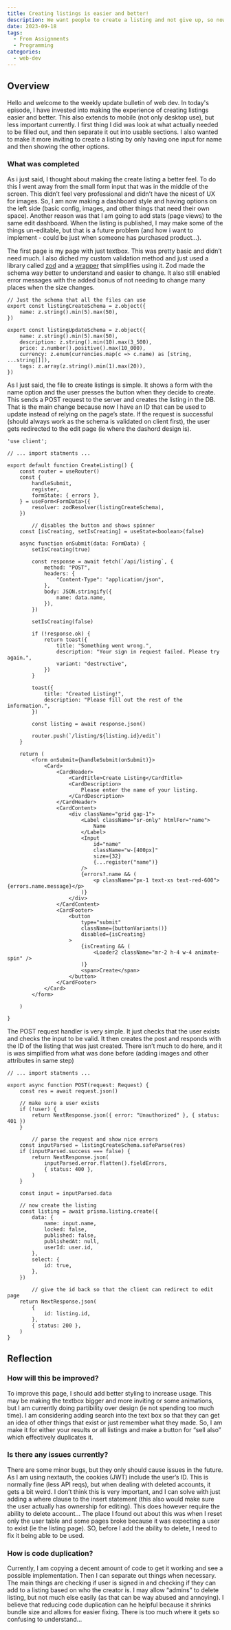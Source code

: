```yaml
---
title: Creating listings is easier and better!
description: We want people to create a listing and not give up, so now there is better UX!
date: 2023-09-18
tags:
  - From Assignments
  - Programming
categories:
  - web-dev
---
```


## Overview

Hello and welcome to the weekly update bulletin of web dev. In today's episode, I have invested into making the experience of creating listings easier and better. This also extends to mobile (not only desktop use), but less important currently. I first thing I did was look at what actually needed to be filled out, and then separate it out into usable sections. I also wanted to make it more inviting to create a listing by only having one input for name and then showing the other options.

### What was completed

As i just said, I thought about making the create listing a better feel. To do this I went away from the small form input that was in the middle of the screen. This didn’t feel very professional and didn’t have the nicest of UX for images. So, I am now making a dashboard style and having options on the left side (basic config, images, and other things that need their own space). Another reason was that I am going to add stats (page views) to the same edit dashboard. When the listing is published, I may make some of the things un-editable, but that is a future problem (and how i want to implement - could be just when someone has purchased product…).

The first page is my page with just textbox. This was pretty basic and didn’t need much. I also diched my custom validation method and just used a library called [zod](https://zod.dev/) and a [wrapper](https://github.com/react-hook-form/resolvers) that simplifies using it. Zod made the schema way better to understand and easier to change. It also still enabled error messages with the added bonus of not needing to change many places when the size changes.

```tsx
// Just the schema that all the files can use
export const listingCreateSchema = z.object({
    name: z.string().min(5).max(50),
})

export const listingUpdateSchema = z.object({
    name: z.string().min(5).max(50),
    description: z.string().min(10).max(3_500),
    price: z.number().positive().max(10_000),
    currency: z.enum(currencies.map(c => c.name) as [string, ...string[]]),
    tags: z.array(z.string().min(1).max(20)),
})
```

As I just said, the file to create listings is simple. It shows a form with the name option and the user presses the button when they decide to create. This sends a POST request to the server and creates the listing in the DB. That is the main change because now I have an ID that can be used to update instead of relying on the page’s state.  If the request is successful (should always work as the schema is validated on client first), the user gets redirected to the edit page (ie where the dashord design is).

```tsx
'use client';

// ... import statments ...

export default function CreateListing() {
    const router = useRouter()
    const {
        handleSubmit,
        register,
        formState: { errors },
    } = useForm<FormData>({
        resolver: zodResolver(listingCreateSchema),
    })
		
		// disables the button and shows spinner
    const [isCreating, setIsCreating] = useState<boolean>(false)

    async function onSubmit(data: FormData) {
        setIsCreating(true)

        const response = await fetch(`/api/listing`, {
            method: "POST",
            headers: {
                "Content-Type": "application/json",
            },
            body: JSON.stringify({
                name: data.name,
            }),
        })

        setIsCreating(false)

        if (!response.ok) {
            return toast({
                title: "Something went wrong.",
                description: "Your sign in request failed. Please try again.",
                variant: "destructive",
            })
        }

        toast({
            title: "Created Listing!",
            description: "Please fill out the rest of the information.",
        })

        const listing = await response.json()

        router.push(`/listing/${listing.id}/edit`)
    }

    return (
        <form onSubmit={handleSubmit(onSubmit)}>
            <Card>
                <CardHeader>
                    <CardTitle>Create Listing</CardTitle>
                    <CardDescription>
                        Please enter the name of your listing.
                    </CardDescription>
                </CardHeader>
                <CardContent>
                    <div className="grid gap-1">
                        <Label className="sr-only" htmlFor="name">
                            Name
                        </Label>
                        <Input
                            id="name"
                            className="w-[400px]"
                            size={32}
                            {...register("name")}
                        />
                        {errors?.name && (
                            <p className="px-1 text-xs text-red-600">{errors.name.message}</p>
                        )}
                    </div>
                </CardContent>
                <CardFooter>
                    <button
                        type="submit"
                        className={buttonVariants()}
                        disabled={isCreating}
                    >
                        {isCreating && (
                            <Loader2 className="mr-2 h-4 w-4 animate-spin" />
                        )}
                        <span>Create</span>
                    </button>
                </CardFooter>
            </Card>
        </form>

    )

}
```

The POST request handler is very simple. It just checks that the user exists and checks the input to be valid. It then creates the post and responds with the ID of the listing that was just created. There isn’t much to do here, and it is was simplified from what was done before (adding images and other attributes in same step)

```tsx
// ... import statments ...

export async function POST(request: Request) {
    const res = await request.json()

    // make sure a user exists
    if (!user) {
        return NextResponse.json({ error: "Unauthorized" }, { status: 401 })
    }
		
		// parse the request and show nice errors
    const inputParsed = listingCreateSchema.safeParse(res)
    if (inputParsed.success === false) {
        return NextResponse.json(
            inputParsed.error.flatten().fieldErrors,
            { status: 400 },
        )
    }

    const input = inputParsed.data

    // now create the listing
    const listing = await prisma.listing.create({
        data: {
            name: input.name,
            locked: false,
            published: false,
            publishedAt: null,
            userId: user.id,
        },
        select: {
            id: true,
        },
    })

		// give the id back so that the client can redirect to edit page
    return NextResponse.json(
        {
            id: listing.id,
        },
        { status: 200 },
    )
}
```

## Reflection

### How will this be improved?

To improve this page, I should add better styling to increase usage. This may be making the textbox bigger and more inviting or some animations, but I am currently doing partibility over design (ie not spending too much time). I am considering adding search into the text box so that they can get an idea of other things that exist or just remember what they made. So, I am make it for either your results or all listings and make a button for “sell also” which effectively duplicates it.

### Is there any issues currently?

There are some minor bugs, but they only should cause issues in the future. As I am using nextauth, the cookies (JWT) include the user’s ID. This is normally fine (less API reqs), but when dealing with deleted accounts, it gets a bit weird. I don’t think this is very important, and I can solve with just adding a where clause to the insert statement (this also would make sure the user actually has ownership for editing). This does however require the ability to delete account… The place I found out about this was when I reset only the user table and some pages broke because it was expecting a user to exist (ie the listing page). SO, before I add the ability to delete, I need to fix it being able to be used.

### How is code duplication?

Currently, I am copying a decent amount of code to get it working and see a possible implementation. Then I can separate out things when necessary. The main things are checking if user is signed in and checking if they can add to a listing based on who the creator is. I may allow “admins” to delete listing, but not much else easily (as that can be way abused and annoying). I believe that reducing code duplication can he helpful because it shrinks bundle size and allows for easier fixing. There is too much where it gets so confusing to understand…
